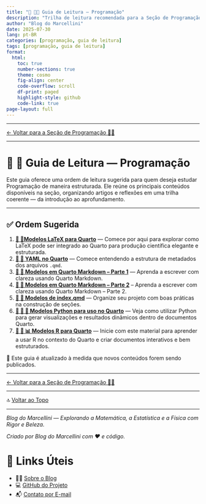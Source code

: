 ```yaml
---
title: "🧭 👨‍💻 Guia de Leitura — Programação"
description: "Trilha de leitura recomendada para a Seção de Programação do Blog do Marcellini. Inclui ordem sugerida para cursos e artigos, com base no nível de complexidade e aplicação."
author: "Blog do Marcellini"
date: 2025-07-30
lang: pt-BR
categories: [programação, guia de leitura]
tags: [programação, guia de leitura]
format:
  html:
    toc: true
    number-sections: true
    theme: cosmo
    fig-align: center
    code-overflow: scroll
    df-print: paged
    highlight-style: github
    code-link: true
page-layout: full
---
```


---

[← Voltar para a Seção de Programação 👨‍💻](/posts/programacao/)

---

# 🧭 🧮 Guia de Leitura — Programação

Este guia oferece uma ordem de leitura sugerida para quem deseja estudar Programação de maneira estruturada. Ele reúne os principais conteúdos disponíveis na seção, organizando artigos e reflexões em uma trilha coerente — da introdução ao aprofundamento.

---

## ✅ Ordem Sugerida

1. **[📘 📐Modelos LaTeX para Quarto](modelos-latex-quarto.qmd)** — Comece por aqui para explorar como LaTeX pode ser integrado ao Quarto para produção científica elegante e estruturada.
2. **[📘 📄 YAML no Quarto](yaml-no-quarto.qmd)** — Comece entendendo a estrutura de metadados dos arquivos `.qmd`.
3. **[📘 📄 Modelos em Quarto Markdown -- Parte 1](modelos-markdown.qmd)** — Aprenda a escrever com clareza usando Quarto Markdown.
4. **[📘 📄 Modelos em Quarto Markdown -- Parte 2](outros-modelos-markdown.qmd)** -- Aprenda a escrever com clareza usando Quarto Markdown -- Parte 2.
5. **[📘 📄 Modelos de index.qmd](modelos-index-quarto.qmd)** — Organize seu projeto com boas práticas na construção de seções.
6. **[📘 📄 🐍 Modelos Python para uso no Quarto](modelos-python-quarto.qmd)** — Veja como utilizar Python para gerar visualizações e resultados dinâmicos dentro de documentos Quarto.
7. **[📘 📄 📊 Modelos R para Quarto](modelos-r-quarto.qmd)** — Inicie com este material para aprender a usar R no contexto do Quarto e criar documentos interativos e bem estruturados.

📌 Este guia é atualizado à medida que novos conteúdos forem sendo publicados.

---

[← Voltar para a Seção de Programação 👨‍💻](/posts/programacao/)

---

🔝 [Voltar ao Topo](guia-programacao.qmd)

---

*Blog do Marcellini — Explorando a Matemática, a Estatística e a Física com Rigor e Beleza.*

:::{.callout-note}
*Criado por Blog do Marcellini com ❤️ e código.*
:::

# 🔗 Links Úteis

- 🧑‍🏫 [Sobre o Blog](../../posts/pessoal/sobre-o-blog.qmd)
- 💻 <a href="https://github.com/marcellini-celso/blog-marcellini-V2.git" target="_blank">GitHub do Projeto</a>
- 📬 [Contato por E-mail](mailto:prof.marcellini@gmail.com)

